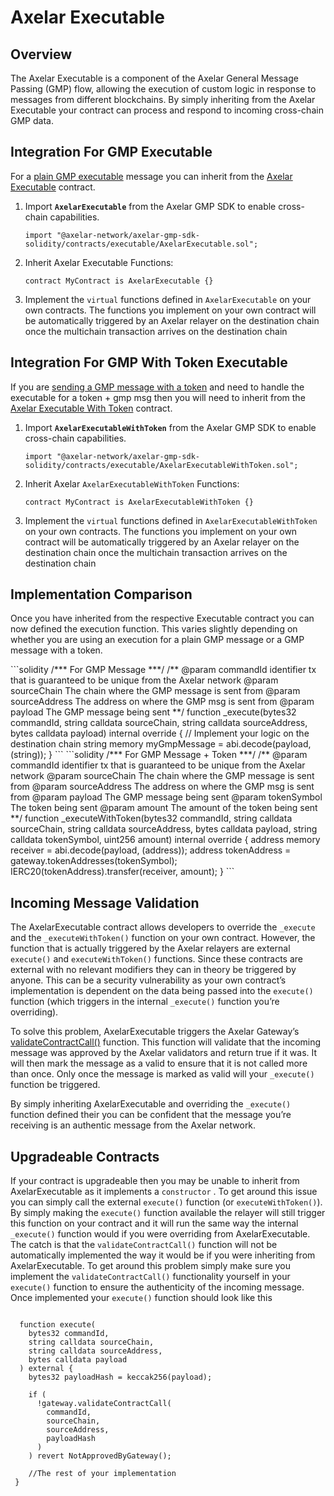 # Axelar Executable

## Overview

The Axelar Executable is a component of the Axelar General Message Passing (GMP) flow, allowing the execution of custom logic in response to messages from different blockchains. By simply inheriting from the Axelar Executable your contract can process and respond to incoming cross-chain GMP data.

## Integration For GMP Executable 

For a [plain GMP executable](/dev/general-message-passing/gmp-tokens-with-messages/) message you can inherit from the [Axelar Executable](https://github.com/axelarnetwork/axelar-gmp-sdk-solidity/blob/b5d0b7bdda0437fce983daffb776669437b809d0/contracts/executable/AxelarExecutable.sol) contract.

1. Import **`AxelarExecutable`** from the Axelar GMP SDK to enable cross-chain capabilities.

   ```solidity
   import "@axelar-network/axelar-gmp-sdk-solidity/contracts/executable/AxelarExecutable.sol";
   ```

1. Inherit Axelar Executable Functions:

   ```solidity
   contract MyContract is AxelarExecutable {}
   ```

1. Implement the `virtual` functions defined in `AxelarExecutable` on your own contracts. The functions you implement on your own contract will be automatically triggered by an Axelar relayer on the destination chain once the multichain transaction arrives on the destination chain

## Integration For GMP With Token Executable

If you are [sending a GMP message with a token](/dev/general-message-passing/gmp-tokens-with-messages/)  and need to handle the executable for a token + gmp msg then you will need to inherit from the [Axelar Executable With Token](https://github.com/axelarnetwork/axelar-gmp-sdk-solidity/blob/b5d0b7bdda0437fce983daffb776669437b809d0/contracts/executable/AxelarExecutableWithToken.sol) contract.


1. Import **`AxelarExecutableWithToken`** from the Axelar GMP SDK to enable cross-chain capabilities.

   ```solidity
   import "@axelar-network/axelar-gmp-sdk-solidity/contracts/executable/AxelarExecutableWithToken.sol";
   ```

1. Inherit Axelar `AxelarExecutableWithToken` Functions:

   ```solidity
   contract MyContract is AxelarExecutableWithToken {}
   ```

1. Implement the `virtual` functions defined in `AxelarExecutableWithToken` on your own contracts. The functions you implement on your own contract will be automatically triggered by an Axelar relayer on the destination chain once the multichain transaction arrives on the destination chain



## Implementation Comparison

Once you have inherited from the respective Executable contract you can now defined the execution function. This varies slightly depending on whether you are using an execution for a plain GMP message or a GMP message with a token.

<tabs>
<tab-item title="execute">
```solidity
/*** For GMP Message ***/
/**
  @param commandId identifier tx that is guaranteed to be unique from the Axelar network
	@param sourceChain The chain where the GMP message is sent from
	@param sourceAddress The address on where the GMP msg is sent from
	@param payload The GMP message being sent
**/
function _execute(bytes32 commandId, string calldata sourceChain, string calldata sourceAddress, bytes calldata payload) internal override {
    // Implement your logic on the destination chain
    string memory myGmpMessage = abi.decode(payload, (string));
}
```
</tab-item>
<tab-item title="executeWithToken">
```solidity
/*** For GMP Message + Token ***/
/**
  @param commandId identifier tx that is guaranteed to be unique from the Axelar network
	@param sourceChain The chain where the GMP message is sent from
	@param sourceAddress The address on where the GMP msg is sent from
	@param payload The GMP message being sent
	@param tokenSymbol The token being sent
	@param amount The amount of the token being sent
**/
function _executeWithToken(bytes32 commandId, string calldata sourceChain, string calldata sourceAddress, bytes calldata payload, string calldata tokenSymbol, uint256 amount) internal override {
	address memory receiver = abi.decode(payload, (address));
	address tokenAddress = gateway.tokenAddresses(tokenSymbol);
	IERC20(tokenAddress).transfer(receiver, amount);
}
```
</tab-item>
</tabs>

## Incoming Message Validation

The AxelarExecutable contract allows developers to override the `_execute` and the `_executeWithToken()` function on your own contract. However, the function that is actually triggered by the Axelar relayers are external `execute()` and `executeWithToken()` functions. Since these contracts are external with no relevant modifiers they can in theory be triggered by anyone. This can be a security vulnerability as your own contract’s implementation is dependent on the data being passed into the `execute()` function (which triggers in the internal `_execute()` function you’re overriding).

To solve this problem, AxelarExecutable triggers the Axelar Gateway’s [validateContractCall()](https://github.com/axelarnetwork/axelar-cgp-solidity/blob/8b0ea6693178457b7c155b1efb3ecba6236857cc/contracts/AxelarGateway.sol#L233) function. This function will validate that the incoming message was approved by the Axelar validators and return true if it was. It will then mark the message as a valid to ensure that it is not called more than once. Only once the message is marked as valid will your `_execute()` function be triggered.

By simply inheriting AxelarExecutable and overriding the `_execute()` function defined their you can be confident that the message you’re receiving is an authentic message from the Axelar network.

## Upgradeable Contracts

If your contract is upgradeable then you may be unable to inherit from AxelarExecutable as it implements a `constructor` . To get around this issue you can simply call the external `execute()` function (or `executeWithToken()`). By simply making the `execute()` function available the relayer will still trigger this function on your contract and it will run the same way the internal `_execute()` function would if you were overriding from AxelarExecutable. The catch is that the `validateContractCall()` function will not be automatically implemented the way it would be if you were inheriting from AxelarExecutable. To get around this problem simply make sure you implement the `validateContractCall()` functionality yourself in your `execute()` function to ensure the authenticity of the incoming message. Once implemented your `execute()` function should look like this

```solidity

  function execute(
    bytes32 commandId,
    string calldata sourceChain,
    string calldata sourceAddress,
    bytes calldata payload
  ) external {
    bytes32 payloadHash = keccak256(payload);

    if (
      !gateway.validateContractCall(
        commandId,
        sourceChain,
        sourceAddress,
        payloadHash
      )
    ) revert NotApprovedByGateway();

    //The rest of your implementation
 }
```
